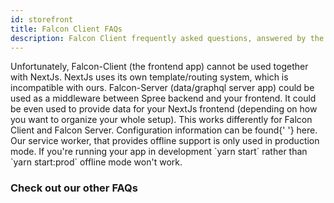 ```yaml
---
id: storefront
title: Falcon Client FAQs
description: Falcon Client frequently asked questions, answered by the DEITY team.
---
```



<Accordion title="Can I use NextJS">
  Unfortunately, Falcon-Client (the frontend app) cannot be used together with NextJs. NextJs uses its own
  template/routing system, which is incompatible with ours. Falcon-Server (data/graphql server app) could be used as a
  middleware between Spree backend and your frontend. It could be even used to provide data for your NextJs frontend
  (depending on how you want to organize your whole setup).
</Accordion>
<Accordion title="How can I access configuration values?">
  This works differently for Falcon Client and Falcon Server. Configuration information can be found{' '}
  <Link to="/platform/configuration/overview">here</Link>.
</Accordion>
<Accordion title="Offline support doesn't seem to be working...">
  Our service worker, that provides offline support is only used in production mode. If you're running your app in
  development `yarn start` rather than `yarn start:prod` offline mode won't work.
</Accordion>

### Check out our other FAQs

<Categories />
